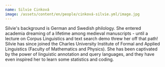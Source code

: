 ```yaml
---
name: Silvie Cinková
image: /assets/content/en/people/cinková-silvie.yml/image.jpg
---
```

Silvie's background is German and Swedish philology. She entered academia dreaming of a lifetime among medieval manuscripts - until a lecture on Corpus Linguistics and text search demo threw her off that path! Silvie has since joined the Charles University Institute of Formal and Applied Linguistics (Faculty of Mathematics and Physics). She has been captivated by the power of linguistic annotation and query languages, and they have even inspired her to learn some statistics and coding.
